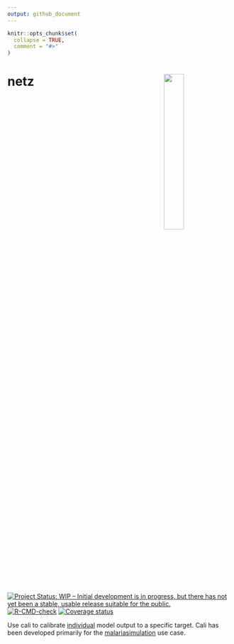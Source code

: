```yaml
---
output: github_document
---
```


<!-- README.md is generated from README.Rmd. Please edit that file -->

```r
knitr::opts_chunk$set(
  collapse = TRUE,
  comment = "#>"
)
```

# netz <img src="inst/figures/cali_hex.png" align="right" width=30% height=30% />

<!-- badges: start -->
[![Project Status: WIP – Initial development is in progress, but there has not yet been a stable, usable release suitable for the public.](https://www.repostatus.org/badges/latest/wip.svg)](https://www.repostatus.org/#wip)
[![R-CMD-check](https://github.com/mrc-ide/cali/workflows/R-CMD-check/badge.svg)](https://github.com/mrc-ide/cali/actions)
[![Coverage status](https://codecov.io/gh/mrc-ide/cali/branch/main/graph/badge.svg)](https://codecov.io/github/mrc-ide/cali)
<!-- badges: end -->

Use cali to calibrate [individual](https://mrc-ide.github.io/individual/) model output to a specific target. 
Cali has been developed primarily for the [malariasimulation](https://mrc-ide.github.io/malariasimulation/) use case.